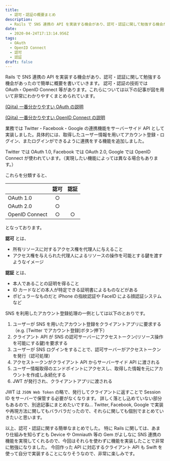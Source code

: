 ```yaml
---
title:
  - 認可・認証の概要まとめ
description:
  - Rails で SNS 連携の API を実装する機会があり、認可・認証に関して勉強する機会があったので簡単に概要を書いていきます。
date:
  - 2020-04-24T17:13:14.956Z
tags:
  - OAuth
  - OpenID Connect
  - 認可
  - 認証
draft: false
---
```


Rails で SNS 連携の API を実装する機会があり、認可・認証に関して勉強する機会があったので簡単に概要を書いていきます。
認可・認証の技術では OAuth・OpenID Connect 等があります。これらについては以下の記事が図を用いて非常にわかりやすくまとめられています。

[(Qiita) 一番分かりやすい OAuth の説明](https://qiita.com/TakahikoKawasaki/items/e37caf50776e00e733be)

[(Qiita) 一番分かりやすい OpenID Connect の説明](https://qiita.com/TakahikoKawasaki/items/498ca08bbfcc341691fe)

業務では Twitter・Facebook・Google の連携機能をサーバーサイド API として実装しました。具体的には、取得したユーザー情報を用いてアカウント登録・ログイン、またログインができるように連携をする機能を追加しました。

Twitter では OAuth 1.0, Facebook では OAuth 2.0, Google では OpenID Connect が使われています。（実現したい機能によっては異なる場合もあります。）

これらを分類すると、

|                | 認可 | 認証 |
| -------------- | :--: | :--: |
| OAuth 1.0      |  ○   |      |
| OAuth 2.0      |  ○   |      |
| OpenID Connect |  ○   |  ○   |

となっております。

**認可** とは、

- 所有リソースに対するアクセス権を代理人に与えること
- アクセス権を与えられた代理人によるリソースの操作を可能とする鍵を渡すようなイメージ

**認証** とは、

- 本人であることの証明を得ること
- ID カードなどの本人が特定できる証明書によるものなどがある
- ポピュラーなものだと iPhone の指紋認証や FaceID による顔認証システムなど

SNS を利用したアカウント登録処理の一例としては以下のとおりです。

1. ユーザーが SNS を用いたアカウント登録をクライアントアプリに要求する（e.g. [Twitter でアカウント登録]ボタン押下）
2. クライアント API が SNS の認可サーバーにアクセストークン(リソース操作を可能にする鍵)を要求する
3. ユーザーが SNS ログインをすることで、認可サーバーがアクセストークンを発行（認可処理）
4. アクセストークンがクライアント API からサーバーサイド API に渡される
5. ユーザー情報取得のエンドポイントにアクセスし、取得した情報を元にアカウントを作成し永続化する
6. JWT が発行され、クライアントアプリに渡される

JWT は `JSON Web Token` の略で、発行してクライアントに返すことで Session ID をサーバーで保管する必要がなくなります。
詳しく落とし込めていない部分もあるので、別途記事にまとめたいですね…
Twitter, Facebook, Google で実装や再現方法に関してもバラバラだったので、それらに関しても個別でまとめていきたいと思います。

以上、認可・認証に関する簡単なまとめでした。
特に Rails に関しては、あまり仕組みを知らずとも Device や Omniauth 等の Gem がよしなに SNS 連携の機能を実現してくれるので、今回はそれらを使わずに機能を実装したことで非常に勉強になりました。
今回作った API に対応するクライアント API も Swift を使って自分で実装することになりそうなので、非常に楽しみです。
